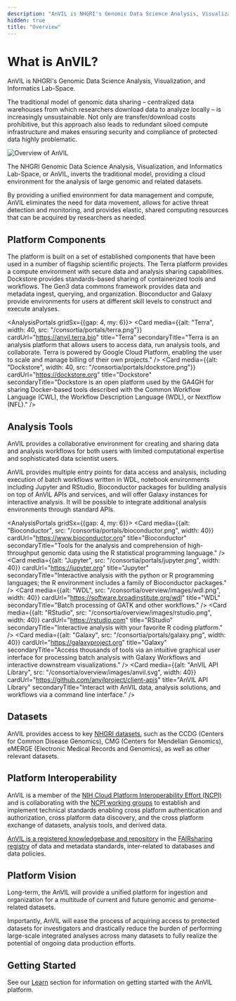 ```yaml
---
description: "AnVIL is NHGRI's Genomic Data Science Analysis, Visualization, and Informatics Lab-Space."
hidden: true
title: "Overview"
---
```


# What is AnVIL?

<Alert icon={false} severity="info">
  AnVIL is NHGRI's Genomic Data Science Analysis, Visualization, and Informatics Lab-Space.
</Alert>

The traditional model of genomic data sharing – centralized data warehouses from which researchers download data to analyze locally – is increasingly unsustainable. Not only are transfer/download costs prohibitive, but this approach also leads to redundant siloed compute infrastructure and makes ensuring security and compliance of protected data highly problematic.

![Overview of AnVIL](/consortia/overview/images/overview.png)

The NHGRI Genomic Data Science Analysis, Visualization, and Informatics Lab-Space, or AnVIL, inverts the traditional model, providing a cloud environment for the analysis of large genomic and related datasets.

By providing a unified environment for data management and compute, AnVIL eliminates the need for data movement, allows for active threat detection and monitoring, and provides elastic, shared computing resources that can be acquired by researchers as needed.

## Platform Components

The platform is built on a set of established components that have been used in a number of flagship scientific projects. The Terra platform provides a compute environment with secure data and analysis sharing capabilities. Dockstore provides standards-based sharing of containerized tools and workflows. The Gen3 data commons framework provides data and metadata ingest, querying, and organization. Bioconductor and Galaxy provide environments for users at different skill levels to construct and execute analyses.

<AnalysisPortals gridSx={{gap: 4, my: 6}}>
<Card media={{alt: "Terra", width: 40, src: "/consortia/portals/terra.png"}} cardUrl="https://anvil.terra.bio" title="Terra" secondaryTitle="Terra is an analysis platform that allows users to access data, run analysis tools, and collaborate. Terra is powered by Google Cloud Platform, enabling the user to scale and manage billing of their own projects." />
<Card media={{alt: "Dockstore", width: 40, src: "/consortia/portals/dockstore.png"}} cardUrl="https://dockstore.org" title="Dockstore" secondaryTitle="Dockstore is an open platform used by the GA4GH for sharing Docker-based tools described with the Common Workflow Language (CWL), the Workflow Description Language (WDL), or Nextflow (NFL)." />
</AnalysisPortals>

## Analysis Tools

AnVIL provides a collaborative environment for creating and sharing data and analysis workflows for both users with limited computational expertise and sophisticated data scientist users.

AnVIL provides multiple entry points for data access and analysis, including execution of batch workflows written in WDL, notebook environments including Jupyter and RStudio, Bioconductor packages for building analysis on top of AnVIL APIs and services, and will offer Galaxy instances for interactive analysis. It will be possible to integrate additional analysis environments through standard APIs.

<AnalysisPortals gridSx={{gap: 4, my: 6}}>
  <Card media={{alt: "Bioconductor", src: "/consortia/portals/bioconductor.png", width: 40}} cardUrl="https://www.bioconductor.org" title="Bioconductor" secondaryTitle="Tools for the analysis and comprehension of high-throughput genomic data using the R statistical programming language." />
  <Card media={{alt: "Jupyter", src: "/consortia/portals/jupyter.png", width: 40}} cardUrl="https://jupyter.org" title="Jupyter" secondaryTitle="Interactive analysis with the python or R programming languages; the R environment includes a family of Bioconductor packages." />
  <Card media={{alt: "WDL", src: "/consortia/overview/images/wdl.png", width: 40}} cardUrl="https://software.broadinstitute.org/wdl" title="WDL" secondaryTitle="Batch processing of GATK and other workflows." />
  <Card media={{alt: "RStudio", src: "/consortia/overview/images/rstudio.png", width: 40}} cardUrl="https://rstudio.com" title="RStudio" secondaryTitle="Interactive analysis with your favorite R coding platform." />
  <Card media={{alt: "Galaxy", src: "/consortia/portals/galaxy.png", width: 40}} cardUrl="https://galaxyproject.org" title="Galaxy" secondaryTitle="Access thousands of tools via an intuitive graphical user interface for processing batch analysis with Galaxy Workflows and interactive downstream visualizations." />
  <Card media={{alt: "AnVIL API Library", src: "/consortia/overview/images/anvil.svg", width: 40}} cardUrl="https://github.com/anvilproject/client-apis" title="AnVIL API Library" secondaryTitle="Interact with AnVIL data, analysis solutions, and workflows via a command line interface." />
</AnalysisPortals>

## Datasets

AnVIL provides access to key [NHGRI datasets]({portalURL}/data/consortia), such as the CCDG (Centers for Common Disease Genomics), CMG (Centers for Mendelian Genomics), eMERGE (Electronic Medical Records and Genomics), as well as other relevant datasets.

## Platform Interoperability

AnVIL is a member of the [NIH Cloud Platform Interoperability Effort (NCPI)](https://www.ncpi-acc.org) and is collaborating with the [NCPI working groups](https://www.ncpi-acc.org/about/working-groups) to establish and implement technical standards enabling cross platform authentication and authorization, cross platform data discovery, and the cross platform exchange of datasets, analysis tools, and derived data.

[AnVIL is a registered knowledgebase and repository](https://fairsharing.org/4204) in the [FAIRsharing registry](https://fairsharing.org) of data and metadata standards, inter-related to databases and data policies.

## Platform Vision

Long-term, the AnVIL will provide a unified platform for ingestion and organization for a multitude of current and future genomic and genome-related datasets.

Importantly, AnVIL will ease the process of acquiring access to protected datasets for investigators and drastically reduce the burden of performing large-scale integrated analyses across many datasets to fully realize the potential of ongoing data production efforts.

## Getting Started

See our [Learn](/learn) section for information on getting started with the AnVIL platform.
